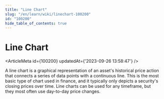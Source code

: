 ```yaml
---
title: "Line Chart"
slug: "/en/learn/wiki/linechart-100200"
id: "100200"
hide_table_of_contents: true
---
```



# Line Chart

<ArticleMeta id={100200} updatedAt={'2023-09-26 13:58:47'} />
<div className='border-solid border-b border-t-0 my-4 border-[var(--ifm-color-gray-300)]' />

A line chart is a graphical representation of an asset's historical price action that connects a series of data points with a continuous line. This is the most basic type of chart used in finance, and it typically only depicts a security's closing prices over time. Line charts can be used for any timeframe, but they most often use day-to-day price changes.
